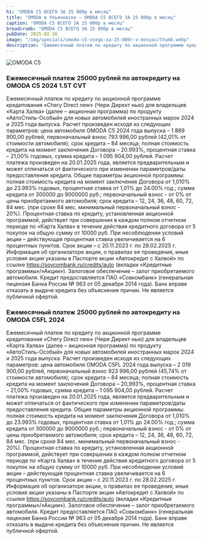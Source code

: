 ```yaml
---
h1: "OMODA C5 ВСЕГО ЗА 25 000р в месяц"
title: "OMODA в Ульяновске — OMODA C5 ВСЕГО ЗА 25 000р в месяц"
caption: "OMODA C5 ВСЕГО ЗА 25 000р в месяц"
breadcrumb: "OMODA C5 ВСЕГО ЗА 25 000р в месяц"
pubDate: 2025-02-16
image: "/img/specials/omoda-c5-vsego-za-25-000r-v-mesyac/thumb.webp"
description: "Ежемесячный платеж по кредиту по акционной программе кредитования «Chery Direct new» (Чери Директ нью) для владельцев «Карта Халва» (далее – акционная программа) по продукту «АвтоСтиль-Особый» для новых автомобилей иностранных марок 2023 и 2024 года выпуска."
---
```



<picture>
	<img src="/img/specials/omoda-c5-vsego-za-25-000r-v-mesyac/1.webp" class="w-full mb-10" alt="OMODA C5" />
</picture>

### **Ежемесячный платеж 25000 рублей по автокредиту на OMODA C5 2024 1.5T CVT**

Ежемесячный платеж по кредиту по акционной программе кредитования «Chery Direct new» (Чери Директ нью) для владельцев «Карта Халва» (далее – акционная программа) по продукту «АвтоСтиль-Особый» для новых автомобилей иностранных марок 2024 и 2025 года выпуска. Расчет произведен исходя из следующих параметров: цена автомобиля OMODA C5 2024 года выпуска – 1 889 900,00 рублей, первоначальный взнос 793 996,00 рублей (42,01% от стоимости автомобиля); срок кредита – 84 месяца; полная стоимость кредита на момент заключения Договора – 20.993%, процентная ставка – 21,00% годовых, сумма кредита – 1 095 904,00 рублей. Расчет платежа произведен на 20.01.2025 года, является предварительным и может отличаться от фактического при изменении параметров/даты предоставления кредита. Общие параметры акционной программы: полная стоимость кредита на момент заключения Договора от 1,010% до 23.993% годовых, процентная ставка от 1,01% до 24.00% год.; сумма кредита от 300000 до 9000000 руб.; первоначальный взнос - от 0% от цены приобретаемого автомобиля; срок кредита – 12, 24, 36, 48, 60, 72, 84 мес. (при сроке 84 мес. минимальный первоначальный взнос - 20%). Процентная ставка по кредиту, установленная акционной программой, действует при совершении в каждом полном отчетном периоде по «Карта Халва» в течение действия кредитного договора от 5 покупок на общую сумму от 10000 руб. При несоблюдении условий акции – действующая процентная ставка увеличивается на 6 процентных пунктов. Срок акции – с 20.11.2023 г. по 28.02.2025 г. Информация об организаторе акции, о правилах ее проведения, иные условия акции указаны в Паспорте акции «Автокредит с Халвой» по ссылке https://sovcombank.ru/credits/auto (вкладки «Кредитные программы»/»Акции»). Залоговое обеспечение – залог приобретаемого автомобиля. Кредит предоставляется ПАО «Совкомбанк» (генеральная лицензия Банка России № 963 от 05 декабря 2014 года). Банк вправе отказать в выдаче кредита без объяснения причин. Не является публичной офертой.

### **Ежемесячный платеж 25000 рублей по автокредиту на OMODA C5FL 2024**

Ежемесячный платеж по кредиту по акционной программе кредитования «Chery Direct new» (Чери Директ нью) для владельцев «Карта Халва» (далее – акционная программа) по продукту «АвтоСтиль-Особый» для новых автомобилей иностранных марок 2024 и 2025 года выпуска. Расчет произведен исходя из следующих параметров: цена автомобиля OMODA C5FL 2024 года выпуска – 2 019 900,00 рублей, первоначальный взнос 923 996,00 рублей (45,74% от стоимости автомобиля); срок кредита – 84 месяца; полная стоимость кредита на момент заключения Договора – 20,993%, процентная ставка – 21,00% годовых, сумма кредита – 1 095 904,00 рублей. Расчет платежа произведен на 20.01.2025 года, является предварительным и может отличаться от фактического при изменении параметров/даты предоставления кредита. Общие параметры акционной программы: полная стоимость кредита на момент заключения Договора от 1,010% до 23.993% годовых, процентная ставка от 1,01% до 24.00% год.; сумма кредита от 300000 до 9000000 руб.; первоначальный взнос - от 0% от цены приобретаемого автомобиля; срок кредита – 12, 24, 36, 48, 60, 72, 84 мес. (при сроке 84 мес. минимальный первоначальный взнос - 20%). Процентная ставка по кредиту, установленная акционной программой, действует при совершении в каждом полном отчетном периоде по «Карта Халва» в течение действия кредитного договора от 5 покупок на общую сумму от 10000 руб. При несоблюдении условий акции – действующая процентная ставка увеличивается на 6 процентных пунктов. Срок акции – с 20.11.2023 г. по 28.02.2025 г. Информация об организаторе акции, о правилах ее проведения, иные условия акции указаны в Паспорте акции «Автокредит с Халвой» по ссылке https://sovcombank.ru/credits/auto (вкладки «Кредитные программы»/»Акции»). Залоговое обеспечение – залог приобретаемого автомобиля. Кредит предоставляется ПАО «Совкомбанк» (генеральная лицензия Банка России № 963 от 05 декабря 2014 года). Банк вправе отказать в выдаче кредита без объяснения причин. Не является публичной офертой.

<SpecialSalonsInfo dataFormName="Узнать подробнее. OMODA C5 ВСЕГО ЗА 25 000р в месяц" />
